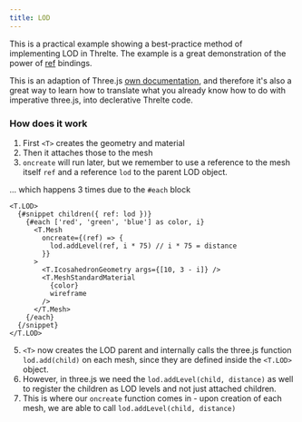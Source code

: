 ```yaml
---
title: LOD
---
```



This is a practical example showing a best-practice method of implementing LOD in Threlte. The example is a great demonstration of the power of [ref](/reference/core/components/t) bindings.

This is an adaption of Three.js [own documentation](https://threejs.org/docs/#api/en/objects/LOD), and therefore it's also a great way to learn how to translate what you already know how to do with imperative three.js, into declerative Threlte code.

<Example path="geometry/LOD" />

### How does it work

1. First `<T>` creates the geometry and material
2. Then it attaches those to the mesh
3. `oncreate` will run later, but we remember to use a reference to the mesh itself `ref` and a reference `lod` to the parent LOD object.

... which happens 3 times due to the `#each` block

```svelte
<T.LOD>
  {#snippet children({ ref: lod })}
    {#each ['red', 'green', 'blue'] as color, i}
      <T.Mesh
        oncreate={(ref) => {
          lod.addLevel(ref, i * 75) // i * 75 = distance
        }}
      >
        <T.IcosahedronGeometry args={[10, 3 - i]} />
        <T.MeshStandardMaterial
          {color}
          wireframe
        />
      </T.Mesh>
    {/each}
  {/snippet}
</T.LOD>
```

5. `<T>` now creates the LOD parent and internally calls the three.js function `lod.add(child)` on each mesh, since they are defined inside the `<T.LOD>` object.
6. However, in three.js we need the `lod.addLevel(child, distance)` as well to register the children as LOD levels and not just attached children.
7. This is where our `oncreate` function comes in - upon creation of each mesh, we are able to call `lod.addLevel(child, distance)`
